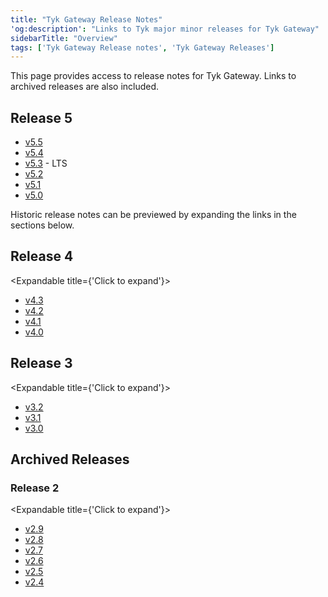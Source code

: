 ```yaml
---
title: "Tyk Gateway Release Notes"
'og:description': "Links to Tyk major minor releases for Tyk Gateway"
sidebarTitle: "Overview"
tags: ['Tyk Gateway Release notes', 'Tyk Gateway Releases']
---
```


This page provides access to release notes for Tyk Gateway. Links to archived releases are also included.

## Release 5

- [v5.5](/product-stack/tyk-gateway/release-notes/version-5.5.md)
- [v5.4](/product-stack/tyk-gateway/release-notes/version-5.4.md)
- [v5.3](/product-stack/tyk-gateway/release-notes/version-5.3.md) - LTS
- [v5.2](/product-stack/tyk-gateway/release-notes/version-5.2.md)
- [v5.1](/product-stack/tyk-gateway/release-notes/version-5.1.md)
- [v5.0](/product-stack/tyk-gateway/release-notes/version-5.0.md)

Historic release notes can be previewed by expanding the links in the sections below.

## Release 4
<Expandable title={'Click to expand'}>
- [v4.3](/product-stack/tyk-gateway/release-notes/version-4.3.md)
- [v4.2](/product-stack/tyk-gateway/release-notes/version-4.2.md)
- [v4.1](/product-stack/tyk-gateway/release-notes/version-4.1.md)
- [v4.0](/product-stack/tyk-gateway/release-notes/version-4.0.md)
</Expandable>

## Release 3
<Expandable title={'Click to expand'}>
- [v3.2](/product-stack/tyk-gateway/release-notes/version-3.2.md)
- [v3.1](/product-stack/tyk-gateway/release-notes/version-3.1.md)
- [v3.0](/product-stack/tyk-gateway/release-notes/version-3.0.md)
</Expandable>

## Archived Releases

### Release 2
<Expandable title={'Click to expand'}>
- [v2.9](/product-stack/tyk-gateway/release-notes/archived-releases/version-2.9.md)
- [v2.8](/product-stack/tyk-gateway/release-notes/archived-releases/version-2.8.md)
- [v2.7](/product-stack/tyk-gateway/release-notes/archived-releases/version-2.7.md)
- [v2.6](/product-stack/tyk-gateway/release-notes/archived-releases/version-2.6.md)
- [v2.5](/product-stack/tyk-gateway/release-notes/archived-releases/version-2.5.md)
- [v2.4](/product-stack/tyk-gateway/release-notes/archived-releases/version-2.4.md)
</Expandable>